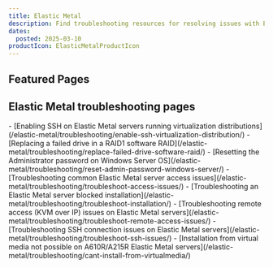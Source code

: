 ```yaml
---
title: Elastic Metal
description: Find troubleshooting resources for resolving issues with Elastic Metal.
dates:
  posted: 2025-03-10
productIcon: ElasticMetalProductIcon
---
```


<ProductHeader
  productName="Elastic Metal troubleshooting"
  productLogo="elasticMetal"
  description="Learn how to fix common issues with Scaleway Elastic Metal servers."
/>

## Featured Pages

<Grid>
    <Card
      title="Elastic Metal FAQ"
      description="General info on Elastic Metal servers."
      url="/elastic-metal/faq/"
      label="See more"
    />
    <Card
      title="Elastic Metal server datasheet"
      description="Tech specs for Elastic Metal servers."
      url="/elastic-metal/reference-content/elastic-metal-datasheet/"
      label="See more"
    />
    <Card
      title="Troubleshooting common Elastic Metal server access issues"
      description="Fix common server access errors."
      url="/elastic-metal/troubleshooting/troubleshoot-access-issues/"
      label="See more"
    />
</Grid>
<Grid>
    <Card
      title="Enabling SSH on Elastic Metal servers"
      description="Enable SSH on virtualization distros."
      url="/elastic-metal/troubleshooting/enable-ssh-virtualization-distribution/"
      label="See more"
    />
    <Card
      title="Replacing a failed drive in a RAID1 software RAID"
      description="Replace a failed drive in RAID1."
      url="/elastic-metal/troubleshooting/replace-failed-drive-software-raid/"
      label="See more"
    />
    <Card
      title="Elastic Metal shared responsibility"
      description="Roles of Scaleway and users explained."
      url="/elastic-metal/reference-content/shared-responsibility-model/"
      label="See more"
    />
</Grid>

## Elastic Metal troubleshooting pages

<LinksList>
  - [Enabling SSH on Elastic Metal servers running virtualization distributions](/elastic-metal/troubleshooting/enable-ssh-virtualization-distribution/)
  - [Replacing a failed drive in a RAID1 software RAID](/elastic-metal/troubleshooting/replace-failed-drive-software-raid/)
  - [Resetting the Administrator password on Windows Server OS](/elastic-metal/troubleshooting/reset-admin-password-windows-server/)
  - [Troubleshooting common Elastic Metal server access issues](/elastic-metal/troubleshooting/troubleshoot-access-issues/)
  - [Troubleshooting an Elastic Metal server blocked installation](/elastic-metal/troubleshooting/troubleshoot-installation/)
  - [Troubleshooting remote access (KVM over IP) issues on Elastic Metal servers](/elastic-metal/troubleshooting/troubleshoot-remote-access-issues/)
  - [Troubleshooting SSH connection issues on Elastic Metal servers](/elastic-metal/troubleshooting/troubleshoot-ssh-issues/)
  - [Installation from virtual media not possible on A610R/A215R Elastic Metal servers](/elastic-metal/troubleshooting/cant-install-from-virtualmedia/)
</LinksList>
